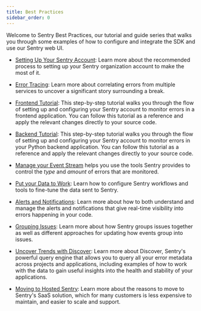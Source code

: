 ```yaml
---
title: Best Practices
sidebar_order: 0
---
```

Welcome to Sentry Best Practices, our tutorial and guide series that walks you through some examples of how to configure and integrate the SDK and use our Sentry web UI.

* [Setting Up Your Sentry Account](/product/sentry-basics/guides/getting-started/): Learn more about the recommended process to setting up your Sentry organization account to make the most of it.

* [Error Tracing](/product/sentry-basics/guides/error-tracing/): Learn more about correlating errors from multiple services to uncover a significant story surrounding a break. 

* [Frontend Tutorial](/product/sentry-basics/guides/integrate-frontend): This step-by-step tutorial walks you through the flow of setting up and configuring your Sentry account to monitor errors in a frontend application. You can follow this tutorial as a reference and apply the relevant changes directly to your source code.

* [Backend Tutorial](/product/sentry-basics/guides/integrate-backend): This step-by-step tutorial walks you through the flow of setting up and configuring your Sentry account to monitor errors in your Python backend application. You can follow this tutorial as a reference and apply the relevant changes directly to your source code.

* [Manage your Event Stream](/accounts/quotas/manage-event-stream-guide/) helps you use the tools Sentry provides to control the _type_ and _amount_ of errors that are monitored.

* [Put your Data to Work](/product/sentry-basics/guides/enrich-data/): Learn how to configure Sentry workflows and tools to fine-tune the data sent to Sentry.

* [Alerts and Notifications](/product/sentry-basics/guides/alert-notifications/): Learn more about how to both understand and manage the alerts and notifications that give real-time visibility into errors happening in your code.

* [Grouping Issues](/product/sentry-basics/guides/grouping-and-fingerprints/): Learn more about how Sentry groups issues together as well as different approaches for updating how events group into issues.

* [Uncover Trends with Discover](/product/sentry-basics/guides/discover/): Learn more about Discover, Sentry's powerful query engine that allows you to query all your error metadata across projects and applications, including examples of how to work with the data to gain useful insights into the health and stability of your applications.

* [Moving to Hosted Sentry](/product/sentry-basics/guides/migration/): Learn more about the reasons to move to Sentry's SaaS solution, which for many customers is less expensive to maintain, and easier to scale and support.

